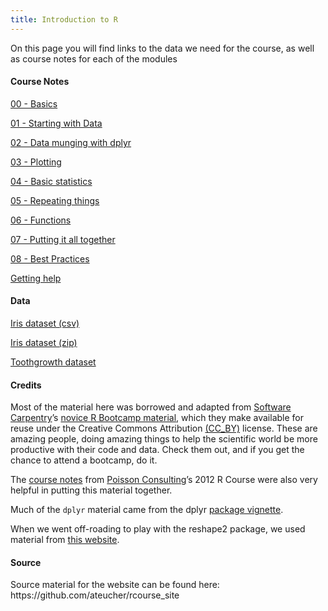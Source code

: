 ```yaml
---
title: Introduction to R
---
```


On this page you will find links to the data we need for the course, as well as course notes for each of the modules

#### Course Notes
[00 - Basics](00-basics.html)

[01 - Starting with Data](01-starting-with-data.html)

[02 - Data munging with dplyr](02-dplyr.html)

[03 - Plotting](03-plotting.html)

[04 - Basic statistics](04-basic_stats.html)

[05 - Repeating things](05-repeating-things.html)

[06 - Functions](06-functions.html)

[07 - Putting it all together](07-all-together.html)

[08 - Best Practices](08-best-practices.html)

[Getting help](getting_help.html)

#### Data
[Iris dataset (csv)](data/iris.csv)

[Iris dataset (zip)](data/iris.zip)

[Toothgrowth dataset](data/toothgrowth.csv)

#### Credits
Most of the material here was borrowed and adapted from 
[Software Carpentry](http://www.softwarecarpentry.org)'s
[novice R Bootcamp material](https://github.com/swcarpentry/bc/tree/master/novice/r), 
which they make available for reuse under the Creative Commons Attribution [(CC_BY)](http://creativecommons.org/licenses/by/3.0/) license. 
These are amazing people, doing amazing things to help the scientific world be 
more productive with their code and data. Check them out, and if you get the chance 
to attend a bootcamp, do it.

The [course notes](http://www.poissonconsulting.ca/courses/2012/06/05/an-introduction-to-r-course-12.html) from [Poisson Consulting](http://www.poissonconsulting.ca/)'s 
2012 R Course were also very helpful in putting this material together.

Much of the `dplyr` material came from the dplyr [package vignette](http://cran.rstudio.com/web/packages/dplyr/vignettes/introduction.html).

When we went off-roading to play with the reshape2 package, we used material from 
[this website](http://seananderson.ca/2013/10/19/reshape.html).

#### Source
Source material for the website can be found here: https://github.com/ateucher/rcourse_site
